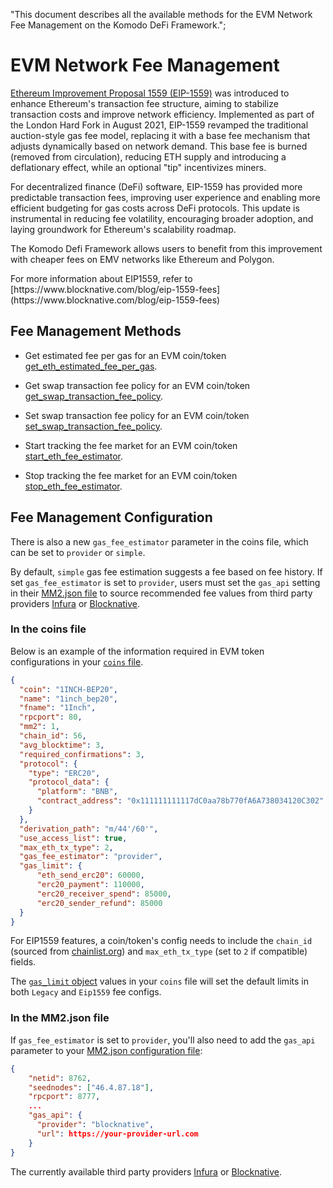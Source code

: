   "This document describes all the available methods for the EVM Network Fee Management on the Komodo DeFi Framework.";

# EVM Network Fee Management

[Ethereum Improvement Proposal 1559 (EIP-1559)](https://github.com/ethereum/EIPs/blob/master/EIPS/eip-1559.md) was introduced to enhance Ethereum's transaction fee structure, aiming to stabilize transaction costs and improve network efficiency. Implemented as part of the London Hard Fork in August 2021, EIP-1559 revamped the traditional auction-style gas fee model, replacing it with a base fee mechanism that adjusts dynamically based on network demand. This base fee is burned (removed from circulation), reducing ETH supply and introducing a deflationary effect, while an optional "tip" incentivizes miners.

For decentralized finance (DeFi) software, EIP-1559 has provided more predictable transaction fees, improving user experience and enabling more efficient budgeting for gas costs across DeFi protocols. This update is instrumental in reducing fee volatility, encouraging broader adoption, and laying groundwork for Ethereum's scalability roadmap.

The Komodo Defi Framework allows users to benefit from this improvement with cheaper fees on EMV networks like Ethereum and Polygon.

<Note>
  For more information about EIP1559, refer to [https://www.blocknative.com/blog/eip-1559-fees](https://www.blocknative.com/blog/eip-1559-fees)
</Note>

## Fee Management Methods

*   Get estimated fee per gas for an EVM coin/token [get\_eth\_estimated\_fee\_per\_gas](/komodo-defi-framework/api/v20/wallet/fee_management/get_eth_estimated_fee_per_gas/).

*   Get swap transaction fee policy for an EVM coin/token [get\_swap\_transaction\_fee\_policy](/komodo-defi-framework/api/v20/wallet/fee_management/get_swap_transaction_fee_policy/).

*   Set swap transaction fee policy for an EVM coin/token [set\_swap\_transaction\_fee\_policy](/komodo-defi-framework/api/v20/wallet/fee_management/set_swap_transaction_fee_policy/).

*   Start tracking the fee market for an EVM coin/token [start\_eth\_fee\_estimator](/komodo-defi-framework/api/v20/wallet/fee_management/start_eth_fee_estimator/).

*   Stop tracking the fee market for an EVM coin/token [stop\_eth\_fee\_estimator](/komodo-defi-framework/api/v20/wallet/fee_management/stop_eth_fee_estimator/).

## Fee Management Configuration

There is also a new `gas_fee_estimator` parameter in the coins file, which can be set to `provider` or `simple`.

By default, `simple` gas fee estimation suggests a fee based on fee history. If set `gas_fee_estimator` is set to `provider`, users must set the `gas_api` setting in their [MM2.json file](/komodo-defi-framework/setup/configure-mm2-json/) to source recommended fee values from third party providers [Infura](https://www.infura.io/) or [Blocknative](https://www.blocknative.com/).

### In the coins file

Below is an example of the information required in EVM token configurations in your [`coins` file](/komodo-defi-framework/tutorials/listing-a-new-coin/#erc-20-token-example).

```json
{
  "coin": "1INCH-BEP20",
  "name": "1inch_bep20",
  "fname": "1Inch",
  "rpcport": 80,
  "mm2": 1,
  "chain_id": 56,
  "avg_blocktime": 3,
  "required_confirmations": 3,
  "protocol": {
    "type": "ERC20",
    "protocol_data": {
      "platform": "BNB",
      "contract_address": "0x111111111117dC0aa78b770fA6A738034120C302"
    }
  },
  "derivation_path": "m/44'/60'",
  "use_access_list": true,
  "max_eth_tx_type": 2,
  "gas_fee_estimator": "provider",
  "gas_limit": {
      "eth_send_erc20": 60000,
      "erc20_payment": 110000,
      "erc20_receiver_spend": 85000,
      "erc20_sender_refund": 85000
  }
}
```

For EIP1559 features, a coin/token's config needs to include the `chain_id` (sourced from [chainlist.org](https://chainlist.org)) and `max_eth_tx_type` (set to `2` if compatible) fields.

The [`gas_limit` object](/komodo-defi-framework/tutorials/listing-a-new-coin/) values in your `coins` file will set the default limits in both `Legacy` and `Eip1559` fee configs.

### In the MM2.json file

If `gas_fee_estimator` is set to `provider`, you'll also need to add the `gas_api` parameter to your [MM2.json configuration file](/komodo-defi-framework/setup/configure-mm2-json/):

```json
{
    "netid": 8762,
    "seednodes": ["46.4.87.18"],
    "rpcport": 8777,
    ...
    "gas_api": {
      "provider": "blocknative",
      "url": https://your-provider-url.com
    }
}
```

The currently available third party providers [Infura](https://www.infura.io/) or [Blocknative](https://www.blocknative.com/).
